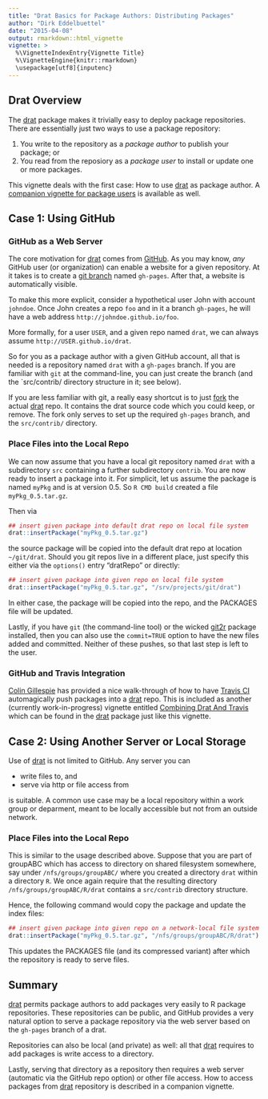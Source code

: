 ```yaml
---
title: "Drat Basics for Package Authors: Distributing Packages"
author: "Dirk Eddelbuettel"
date: "2015-04-08"
output: rmarkdown::html_vignette
vignette: >
  %\VignetteIndexEntry{Vignette Title}
  %\VignetteEngine{knitr::rmarkdown}
  \usepackage[utf8]{inputenc}
---
```


## Drat Overview

The [drat](http://dirk.eddelbuettel.com/code/drat.html) package makes it
trivially easy to deploy package repositories.  There are essentially just
two ways to use a package repository:

1) You write to the repository as a _package author_ to publish your package; or
1) You read from the reposiory as a _package user_ to install or update one or more packages.

This vignette deals with the first case: How to use
[drat](http://dirk.eddelbuettel.com/code/drat.html) as package author.  A
[companion vignette for package users](DratForPackageUsers.html) is available as well.


## Case 1: Using GitHub

### GitHub as a Web Server

The core motivation for [drat](http://dirk.eddelbuettel.com/code/drat.html)
comes from [GitHub](http://github.com).  As you may know, _any_ GitHub user
(or organization) can enable a website for a given repository.  At it takes
is to create a [git
branch](http://git-scm.com/book/en/v2/Git-Branching-Basic-Branching-and-Merging)
named `gh-pages`.  After that, a website is automatically visible.

To make this more explicit, consider a hypothetical user John with account
`johndoe`. Once John creates a repo `foo` and in it a branch `gh-pages`, he
will have a web address `http://johndoe.github.io/foo`.

More formally, for a user `USER`, and a given repo named `drat`, we can
always assume `http://USER.github.io/drat`.

So for you as a package author with a given GitHub account, all that is
needed is a repository named `drat` with a `gh-pages` branch.  If you are
familiar with `git` at the command-line, you can just create the branch (and
the `src/contrib/ directory structure in it; see below).

If you are less familiar with git, a really easy shortcut is to just
[fork](https://help.github.com/articles/fork-a-repo/) the actual
[drat](http://dirk.eddelbuettel.com/code/drat.html) repo.  It contains the
drat source code which you could keep, or remove.  The fork only serves to
set up the required `gh-pages` branch, and the `src/contrib/` directory.

### Place Files into the Local Repo

We can now assume that you have a local git repository named `drat` with a
subdirectory `src` containing a further subdirectory `contrib`.  You are now
ready to insert a package into it.  For simplicit, let us assume the package
is named `myPkg` and is at version 0.5. So `R CMD build` created a file
`myPkg_0.5.tar.gz`.

Then via

```r
## insert given package into default drat repo on local file system
drat::insertPackage("myPkg_0.5.tar.gz")
```

the source package will be copied into the default drat repo at location
`~/git/drat`. Should you git repos live in a different place, just specify
this either via the `options()` entry "dratRepo" or directly:

```r
## insert given package into given repo on local file system
drat::insertPackage("myPkg_0.5.tar.gz", "/srv/projects/git/drat")
```

In either case, the package will be copied into the repo, and the PACKAGES
file will be updated.

Lastly, if you have `git` (the command-line tool) or the wicked
[git2r](http://cran.r-project.org/web/packages/git2r/index.html) package
installed, then you can also use the `commit=TRUE` option to have the new
files added and committed.  Neither of these pushes, so that last step is
left to the user.

### GitHub and Travis Integration

[Colin Gillespie](http://www.mas.ncl.ac.uk/~ncsg3/) has provided a nice
walk-through of how to have [Travis CI](https://travis-ci.org/) automagically
push packages into a [drat](http://dirk.eddelbuettel.com/code/drat.html)
repo. This is included as another (currently work-in-progress) vignette
entitled [Combining Drat And
Travis](https://github.com/eddelbuettel/drat/blob/master/vignettes/CombiningDratAndTravis.Rmd)
which can be found in the [drat](http://dirk.eddelbuettel.com/code/drat.html)
package just like this vignette.

## Case 2: Using Another Server or Local Storage

Use of [drat](http://dirk.eddelbuettel.com/code/drat.html) is not limited to
GitHub.  Any server you can

+ write files to, and 
+ serve via http or file access from 

is suitable.  A common use case may be a local repository within a work group
or deparment, meant to be locally accessible but not from an outside network.

### Place Files into the Local Repo

This is similar to the usage described above. Suppose that you are part of
groupABC which has access to directory on shared filesystem somewhere, say
under `/nfs/groups/groupABC/` where you created a directory `drat` within a
directory `R`.  We once again require that the resulting directory
`/nfs/groups/groupABC/R/drat` contains a `src/contrib` directory structure.

Hence, the following command would copy the package and update the index files:

```r
## insert given package into given repo on a network-local file system
drat::insertPackage("myPkg_0.5.tar.gz", "/nfs/groups/groupABC/R/drat")
```

This updates the PACKAGES file (and its compressed variant) after which the
repository is ready to serve files.

## Summary

[drat](http://dirk.eddelbuettel.com/code/drat.html) permits package authors
to add packages very easily to R package repositories. These repositories can
be public, and GitHub provides a very natural option to serve a package
repository via the web server based on the `gh-pages` branch of a drat.

Repositories can also be local (and private) as well: all that
[drat](http://dirk.eddelbuettel.com/code/drat.html) requires to add packages
is write access to a directory.

Lastly, serving that directory as a repository then requires a web server
(automatic via the GitHub repo option) or other file access.  How to access
packages from [drat](http://dirk.eddelbuettel.com/code/drat.html) repository
is described in a companion vignette.

